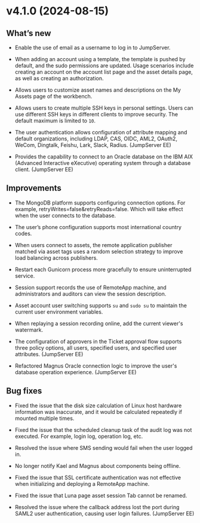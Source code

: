 # v4.1.0 (2024-08-15)


## What’s new

* Enable the use of email as a username to log in to JumpServer.

* When adding an account using a template, the template is pushed by default, and the sudo permissions are updated. Usage scenarios include creating an account on the account list page and the asset details page, as well as creating an authorization.

* Allows users to customize asset names and descriptions on the My Assets page of the workbench.

* Allows users to create multiple SSH keys in personal settings. Users can use different SSH keys in different clients to improve security. The default maximum is limited to `10`.

* The user authentication allows configuration of attribute mapping and default organizations, including LDAP, CAS, OIDC, AML2, OAuth2, WeCom, Dingtalk, Feishu, Lark, Slack, Radius. (JumpServer EE)

* Provides the capability to connect to an Oracle database on the IBM AIX (Advanced Interactive eXecutive) operating system through a database client. (JumpServer EE)


## Improvements

* The MongoDB platform supports configuring connection options. For example, retryWrites=false&retryReads=false. Which will take effect when the user connects to the database.

* The user’s phone configuration supports most international country codes.

* When users connect to assets, the remote application publisher matched via asset tags uses a random selection strategy to improve load balancing across publishers.

* Restart each Gunicorn process more gracefully to ensure uninterrupted service.

* Session support records the use of RemoteApp machine, and administrators and auditors can view the session description.

* Asset account user switching supports `su` and `sudo su` to maintain the current user environment variables.

* When replaying a session recording online, add the current viewer's watermark.

* The configuration of approvers in the Ticket approval flow supports three policy options, all users, specified users, and specified user attributes. (JumpServer EE)

* Refactored Magnus Oracle connection logic to improve the user's database operation experience. (JumpServer EE)


## Bug fixes

* Fixed the issue that the disk size calculation of Linux host hardware information was inaccurate, and it would be calculated repeatedly if mounted multiple times.

* Fixed the issue that the scheduled cleanup task of the audit log was not executed. For example, login log, operation log, etc.

* Resolved the issue where SMS sending would fail when the user logged in.

* No longer notify Kael and Magnus about components being offline.

* Fixed the issue that SSL certificate authentication was not effective when initializing and deploying a RemoteApp machine.

* Fixed the issue that Luna page asset session Tab cannot be renamed.

* Resolved the issue where the callback address lost the port during SAML2 user authentication, causing user login failures. (JumpServer EE)
